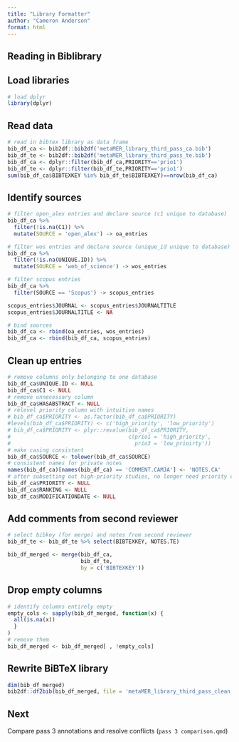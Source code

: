 ```yaml
---
title: "Library Formatter"
author: "Cameron Anderson"
format: html
---
```


## Reading in Biblibrary

## Load libraries

```r
# load dplyr
library(dplyr)
```

## Read data

```r
# read in bibtex library as data frame
bib_df_ca <- bib2df::bib2df('metaMER_library_third_pass_ca.bib')
bib_df_te <- bib2df::bib2df('metaMER_library_third_pass_te.bib')
bib_df_ca <- dplyr::filter(bib_df_ca,PRIORITY=='prio1')
bib_df_te <- dplyr::filter(bib_df_te,PRIORITY=='prio1')
sum(bib_df_ca$BIBTEXKEY %in% bib_df_te$BIBTEXKEY)==nrow(bib_df_ca)
```

## Identify sources

```r
# filter open_alex entries and declare source (c1 unique to database)
bib_df_ca %>% 
  filter(!is.na(C1)) %>%
  mutate(SOURCE = 'open_alex') -> oa_entries

# filter wos entries and declare source (unique_id unique to database)
bib_df_ca %>% 
  filter(!is.na(UNIQUE.ID)) %>%
  mutate(SOURCE = 'web_of_science') -> wos_entries

# filter scopus entries
bib_df_ca %>% 
  filter(SOURCE == 'Scopus') -> scopus_entries

scopus_entries$JOURNAL <- scopus_entries$JOURNALTITLE
scopus_entries$JOURNALTITLE <- NA

# bind sources
bib_df_ca <- rbind(oa_entries, wos_entries)
bib_df_ca <- rbind(bib_df_ca, scopus_entries)

```

## Clean up entries

```r
# remove columns only belonging to one database
bib_df_ca$UNIQUE.ID <- NULL
bib_df_ca$C1 <- NULL
# remove unnecessary column
bib_df_ca$HASABSTRACT <- NULL
# relevel priority column with intuitive names
# bib_df_ca$PRIORITY <- as.factor(bib_df_ca$PRIORITY)
#levels(bib_df_ca$PRIORITY) <- c('high_priority', 'low_priority')
# bib_df_ca$PRIORITY <- plyr::revalue(bib_df_ca$PRIORITY, 
#                                     c(prio1 = 'high_priority',
#                                       prio3 = 'low_prioirty'))
# make casing consistent
bib_df_ca$SOURCE <- tolower(bib_df_ca$SOURCE)
# consistent names for private notes
names(bib_df_ca)[names(bib_df_ca) == 'COMMENT.CAMJA'] <- 'NOTES.CA'
# after subsetting out high-priority studies, no longer need priority column
bib_df_ca$PRIORITY <- NULL
bib_df_ca$RANKING <- NULL
bib_df_ca$MODIFICATIONDATE <- NULL
```

## Add comments from second reviewer

```r
# select bibkey (for merge) and notes from second reviewer
bib_df_te <- bib_df_te %>% select(BIBTEXKEY, NOTES.TE)

bib_df_merged <- merge(bib_df_ca, 
                       bib_df_te, 
                       by = c('BIBTEXKEY'))
```

## Drop empty columns

```r
# identify columns entirely empty
empty_cols <- sapply(bib_df_merged, function(x) {
  all(is.na(x))
  }
) 
# remove them
bib_df_merged <- bib_df_merged[ , !empty_cols]
```

## Rewrite BiBTeX library

```r
dim(bib_df_merged)
bib2df::df2bib(bib_df_merged, file = 'metaMER_library_third_pass_clean.bib')

```

## Next

Compare pass 3 annotations and resolve conflicts (`pass 3 comparison.qmd`)
